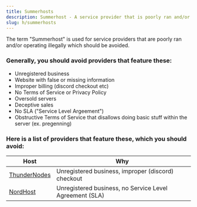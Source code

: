 ```yaml
---
title: Summerhosts
description: Summerhost - A service provider that is poorly ran and/or operating illegally which should be avoided.
slug: h/summerhosts
---
```


The term "Summerhost" is used for service providers that are poorly ran and/or operating illegally which should be avoided.

### Generally, you should avoid providers that feature these:

<ul class="pl-5 list-disc">
    <li>Unregistered business</li>
    <li>Website with false or missing information</li>
    <li>Improper billing (discord checkout etc)</li>
    <li>No Terms of Service or Privacy Policy</li>
    <li>Oversold servers</li>
    <li>Deceptive sales</li>
    <li>No SLA ("Service Level Argeement")
    <li>Obstructive Terms of Service that disallows doing basic stuff within the server (ex. pregenning)</li>
</ul>

### Here is a list of providers that feature these, which you should avoid:

| Host         | Why                                                 |
| ------------ | --------------------------------------------------- |
| [ThunderNodes](https://thundernodes.cloud) | Unregistered business, improper (discord) checkout                                         |
| [NordHost](https://nordhost.cc)     | Unregistered business, no Service Level Agreement (SLA)                                         |

